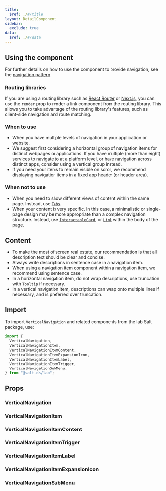 ```yaml
---
title:
  $ref: ./#/title
layout: DetailComponent
sidebar:
  exclude: true
data:
  $ref: ./#/data
---
```


## Using the component

For further details on how to use the component to provide navigation, see the [navigation pattern](/salt/patterns/navigation/)

### Routing libraries

If you are using a routing library such as [React Router](https://reactrouter.com/en/main) or [Next.js](https://nextjs.org/docs/app/building-your-application/routing), you can use the `render` prop to render a link component from the routing library. This allows you to take advantage of the routing library's features, such as client-side navigation and route matching.

### When to use

- When you have multiple levels of navigation in your application or website.
- We suggest first considering a horizontal group of navigation items for distinct webpages or applications. If you have multiple (more than eight) services to navigate to at a platform level, or have navigation across distinct apps, consider using a vertical group instead.
- If you need your items to remain visible on scroll, we recommend displaying navigation items in a fixed app header (or header area).

### When not to use

- When you need to show different views of content within the same page. Instead, use [`Tabs`](/salt/components/tabs/).
- When your content is very specific. In this case, a minimalistic or single-page design may be more appropriate than a complex navigation structure. Instead, use [`InteractableCard`](../card), or [`Link`](../link) within the body of the page.

## Content

- To make the most of screen real estate, our recommendation is that all description text should be clear and concise.
- Always write descriptions in sentence case in a navigation item.
- When using a navigation item component within a navigation item, we recommend using sentence case.
- In a horizontal navigation item, do not wrap descriptions, use truncation with `Tooltip` if necessary.
- In a vertical navigation item, descriptions can wrap onto multiple lines if necessary, and is preferred over truncation.

## Import

To import `VerticalNavigation` and related components from the lab Salt package, use:

```js
import {
  VerticalNavigation,
  VerticalNavigationItem,
  VerticalNavigationItemContent,
  VerticalNavigationItemExpansionIcon,
  VerticalNavigationItemLabel,
  VerticalNavigationItemTrigger,
  VerticalNavigationSubMenu,
} from "@salt-ds/lab";
```

## Props

### VerticalNavigation

<PropsTable packageName="lab" componentName="VerticalNavigation" />

### VerticalNavigationItem

<PropsTable packageName="lab" componentName="VerticalNavigationItem" />

### VerticalNavigationItemContent

<PropsTable packageName="lab" componentName="VerticalNavigationItemContent" />

### VerticalNavigationItemTrigger

<PropsTable packageName="lab" componentName="VerticalNavigationItemTrigger" />

### VerticalNavigationItemLabel

<PropsTable packageName="lab" componentName="VerticalNavigationItemLabel" />

### VerticalNavigationItemExpansionIcon

<PropsTable
  packageName="lab"
  componentName="VerticalNavigationItemExpansionIcon"
/>

### VerticalNavigationSubMenu

<PropsTable packageName="lab" componentName="VerticalNavigationSubMenu" />
